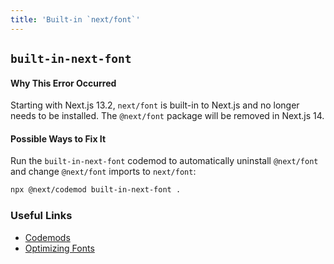 ```yaml
---
title: 'Built-in `next/font`'
---
```


## `built-in-next-font`

#### Why This Error Occurred

Starting with Next.js 13.2, `next/font` is built-in to Next.js and no longer needs to be installed. The `@next/font` package will be removed in Next.js 14.

#### Possible Ways to Fix It

Run the `built-in-next-font` codemod to automatically uninstall `@next/font` and change `@next/font` imports to `next/font`:

```bash filename="Terminal"
npx @next/codemod built-in-next-font .
```

### Useful Links

- [Codemods](/docs/advanced-features/codemods)
- [Optimizing Fonts](/docs/basic-features/font-optimization)
